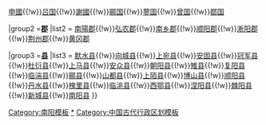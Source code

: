 {{Navbox
|name = 已废的南阳市古代行政区划
|title = 今[[南阳市]]地域古国、古代郡县、已撤销县份
|above =
|image = 
|state = {{{state<includeonly>|collapsed</includeonly>}}}

|group1  ='''[[诸侯|诸侯国]]'''
|list1 = [[鄂国]]{{!w}}[[申國]]{{!w}}[[吕国]]{{!w}}[[謝國]]{{!w}}[[郦国]]{{!w}}[[蓼国]]{{!w}}[[曾国 (姬姓)|曾国]]{{!w}}[[鄀国]]

|group2  ='''[[郡]]'''
|list2 = [[南陽郡]]{{!w}}[[弘农郡]]{{!w}}[[南乡郡]]{{!w}}[[顺阳郡 (西晋)|顺阳郡]]{{!w}}[[淅阳郡]]{{!w}}[[荆州 (古代)|荆州郡]]{{!w}}[[黄冈郡]]

|group3  ='''[[县]]'''
|list3 = [[默水县]]{{!w}}[[向城县]]{{!w}}[[上宛县]]{{!w}}[[安固县 (唐朝)|安固县]]{{!w}}[[冠军县]]{{!w}}[[杜衍县]]{{!w}}[[上马县]]{{!w}}[[安众县]]{{!w}}[[朝阳县 (南阳郡)|朝阳县]]{{!w}}[[雉县]]{{!w}}[[复阳县]]{{!w}}[[临湍县]]{{!w}}[[郦县]]{{!w}}[[山都县]]{{!w}}[[上陌县]]{{!w}}[[博山县 (汉朝)|博山县]]{{!w}}[[顺阳县]]{{!w}}[[丹水县]]{{!w}}[[槐里县 (刘宋)|槐里县]]{{!w}}[[临洮县 (顺阳郡)|临洮县]]{{!w}}[[西鄂县]]{{!w}}[[涅阳县]]{{!w}}[[棘阳县]]{{!w}}[[新城县 (北魏)|新城县]]{{!w}}[[南陽縣|南阳县]]
}}<noinclude>
[[Category:南阳模板]]
[[Category:南阳行政区划史|*]]

[[Category:中国古代行政区划模板]]
</noinclude>